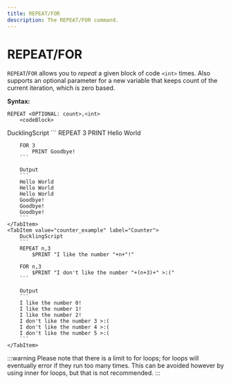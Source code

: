 ```yaml
---
title: REPEAT/FOR
description: The REPEAT/FOR command.
---
```



# REPEAT/FOR
`REPEAT`/`FOR` allows you to *repeat* a given block of code `<int>` times. 
Also supports an optional parameter for a new variable that keeps count
of the current iteration, which is zero based. 

**Syntax:**
```
REPEAT <OPTIONAL: count>,<int>
    <codeBlock>
```

<Tabs>
    <TabItem value="basic_example" label="Basic" default>
        DucklingScript
        ```
        REPEAT 3
            PRINT Hello World

        FOR 3
            PRINT Goodbye!
        ```

        Output
        ```
        Hello World
        Hello World
        Hello World
        Goodbye!
        Goodbye!
        Goodbye!
        ```
    </TabItem>
    <TabItem value="counter_example" label="Counter">
        DucklingScript
        ```
        REPEAT n,3
            $PRINT "I like the number "+n+"!"

        FOR n,3
            $PRINT "I don't like the number "+(n+3)+" >:("
        ```

        Output
        ```
        I like the number 0!
        I like the number 1!
        I like the number 2!
        I don't like the number 3 >:(
        I don't like the number 4 >:(
        I don't like the number 5 >:(
        ```
    </TabItem>
</Tabs>

:::warning
Please note that there is a limit to for loops; for loops will eventually error if they run too many times. This can be avoided however by using inner for loops, but that is not recommended.
:::